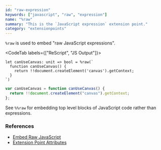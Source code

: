 ```yaml
---
id: "raw-expression"
keywords: ["javascript", "raw", "expression"]
name: "%raw"
summary: "This is the `JavaScript expression` extension point."
category: "extensionpoints"
---
```


`%raw` is used to embed "raw JavaScript expressions".

<CodeTab labels={["ReScript", "JS Output"]}>

```res
let canUseCanvas: unit => bool = %raw(`
  function canUseCanvas() {
    return !!document.createElement('canvas').getContext;
  }
`)
```

```js
var canUseCanvas = function canUseCanvas() {
  return !!document.createElement("canvas").getContext;
};
```

</CodeTab>

See `%%raw` for embedding top level blocks of JavaScript code rather than expressions.

### References

* [Embed Raw JavaScript](/docs/manual/latest/embed-raw-javascript)
* [Extension Point Attributes](/docs/manual/latest/attribute#extension-point)
